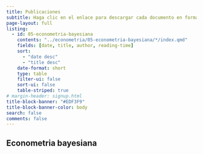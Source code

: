 ```yaml
---
title: Publicaciones
subtitle: Haga clic en el enlace para descargar cada documento en formato pdf.
page-layout: full
listing:
  - id: 05-econometria-bayesiana
    contents: "../econometria/05-econometria-bayesiana/*/index.qmd"
    fields: [date, title, author, reading-time]
    sort: 
      - "date desc"
      - "title desc"
    date-format: short
    type: table
    filter-ui: false
    sort-ui: false
    table-striped: true
# margin-header: signup.html
title-block-banner: "#EDF3F9"
title-block-banner-color: body
search: false
comments: false
---
```


## Econometria bayesiana

::: {#05-econometria-bayesiana}

## 
:::
